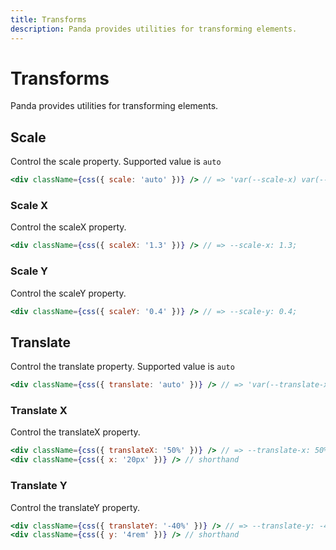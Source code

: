 ```yaml
---
title: Transforms
description: Panda provides utilities for transforming elements.
---
```


# Transforms

Panda provides utilities for transforming elements.

## Scale

Control the scale property. Supported value is `auto`

```jsx
<div className={css({ scale: 'auto' })} /> // => 'var(--scale-x) var(--scale-y)'
```

### Scale X

Control the scaleX property.

```jsx
<div className={css({ scaleX: '1.3' })} /> // => --scale-x: 1.3;
```

### Scale Y

Control the scaleY property.

```jsx
<div className={css({ scaleY: '0.4' })} /> // => --scale-y: 0.4;
```

## Translate

Control the translate property. Supported value is `auto`

```jsx
<div className={css({ translate: 'auto' })} /> // => 'var(--translate-x) var(--translate-y)'
```

### Translate X

Control the translateX property.

```jsx
<div className={css({ translateX: '50%' })} /> // => --translate-x: 50%;
<div className={css({ x: '20px' })} /> // shorthand
```

### Translate Y

Control the translateY property.

```jsx
<div className={css({ translateY: '-40%' })} /> // => --translate-y: -40%;
<div className={css({ y: '4rem' })} /> // shorthand
```
